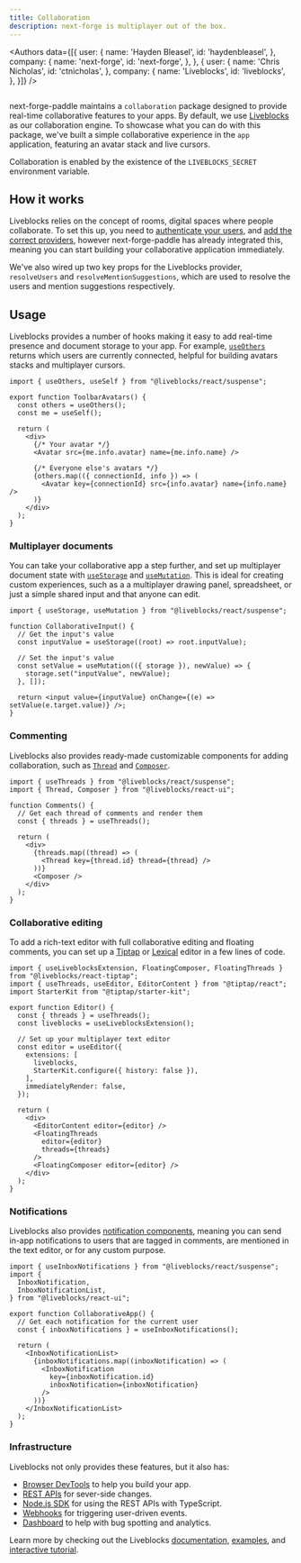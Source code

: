 ```yaml
---
title: Collaboration
description: next-forge is multiplayer out of the box.
---
```



<Authors data={[{
  user: {
    name: 'Hayden Bleasel',
    id: 'haydenbleasel',
  },
  company: {
    name: 'next-forge',
    id: 'next-forge',
  },
}, {
  user: {
    name: 'Chris Nicholas',
    id: 'ctnicholas',
  },
  company: {
    name: 'Liveblocks',
    id: 'liveblocks',
  },
}]} />

<Frame>
  <img src="/images/collaboration.png" alt="" />
</Frame>

next-forge-paddle maintains a `collaboration` package designed to provide real-time collaborative features to your apps. By default, we use [Liveblocks](https://liveblocks.io) as our collaboration engine. To showcase what you can do with this package, we've built a simple collaborative experience in the `app` application, featuring an avatar stack and live cursors.

<Tip>Collaboration is enabled by the existence of the `LIVEBLOCKS_SECRET` environment variable.</Tip>

## How it works

Liveblocks relies on the concept of rooms, digital spaces where people collaborate. To set this up, you need to [authenticate your users](https://liveblocks.io/docs/authentication/access-token/nextjs), and [add the correct providers](https://liveblocks.io/docs/get-started/nextjs), however next-forge-paddle has already integrated this, meaning you can start building your collaborative application immediately.

We've also wired up two key props for the Liveblocks provider, `resolveUsers` and `resolveMentionSuggestions`, which are used to resolve the users and mention suggestions respectively.

## Usage

Liveblocks provides a number of hooks making it easy to add real-time presence and document storage to your app. For example, [`useOthers`]() returns which users are currently connected, helpful for building avatars stacks and multiplayer cursors.

```tsx toolbar-avatars.tsx
import { useOthers, useSelf } from "@liveblocks/react/suspense";

export function ToolbarAvatars() {
  const others = useOthers();
  const me = useSelf();

  return (
    <div>
      {/* Your avatar */}
      <Avatar src={me.info.avatar} name={me.info.name} />

      {/* Everyone else's avatars */}
      {others.map(({ connectionId, info }) => (
        <Avatar key={connectionId} src={info.avatar} name={info.name} />
      )}
    </div>
  );
}
```

### Multiplayer documents

You can take your collaborative app a step further, and set up multiplayer document state with [`useStorage`](https://liveblocks.io/docs/api-reference/liveblocks-react#useStorage) and [`useMutation`](https://liveblocks.io/docs/api-reference/liveblocks-react#useMutation). This is ideal for creating custom experiences, such as a a multiplayer drawing panel, spreadsheet, or just a simple shared input and that anyone can edit.

```tsx collaborative-input.tsx
import { useStorage, useMutation } from "@liveblocks/react/suspense";

function CollaborativeInput() {
  // Get the input's value
  const inputValue = useStorage((root) => root.inputValue);
  
  // Set the input's value
  const setValue = useMutation(({ storage }), newValue) => {
    storage.set("inputValue", newValue);
  }, []);
  
  return <input value={inputValue} onChange={(e) => setValue(e.target.value)} />;
}
```

### Commenting

Liveblocks also provides ready-made customizable components for adding collaboration, such as [`Thread`](https://liveblocks.io/docs/api-reference/liveblocks-react-ui#Thread) and [`Composer`](https://liveblocks.io/docs/api-reference/liveblocks-react-ui#Composer).

```tsx comments.tsx
import { useThreads } from "@liveblocks/react/suspense";
import { Thread, Composer } from "@liveblocks/react-ui";

function Comments() {
  // Get each thread of comments and render them
  const { threads } = useThreads();

  return (
    <div>
      {threads.map((thread) => (
        <Thread key={thread.id} thread={thread} />
      ))}
      <Composer />
    </div>
  );
}
```

### Collaborative editing

To add a rich-text editor with full collaborative editing and floating comments, you can set up a [Tiptap](https://liveblocks.io/docs/get-started/nextjs-tiptap) or [Lexical](https://liveblocks.io/docs/get-started/nextjs-lexical) editor in a few lines of code.

```tsx collaborative-editor.tsx
import { useLiveblocksExtension, FloatingComposer, FloatingThreads } from "@liveblocks/react-tiptap";
import { useThreads, useEditor, EditorContent } from "@tiptap/react";
import StarterKit from "@tiptap/starter-kit";

export function Editor() {
  const { threads } = useThreads();
  const liveblocks = useLiveblocksExtension();

  // Set up your multiplayer text editor
  const editor = useEditor({
    extensions: [
      liveblocks,
      StarterKit.configure({ history: false }),
    ],
    immediatelyRender: false,
  });

  return (
    <div>
      <EditorContent editor={editor} />
      <FloatingThreads
        editor={editor}
        threads={threads}
      />
      <FloatingComposer editor={editor} />
    </div>
  );
}
```

### Notifications

Liveblocks also provides [notification components](https://liveblocks.io/docs/api-reference/liveblocks-react-ui#InboxNotificationList), meaning you can send in-app notifications to users that are tagged in comments, are mentioned in the text editor, or for any custom purpose.

```tsx notifications.tsx
import { useInboxNotifications } from "@liveblocks/react/suspense";
import {
  InboxNotification,
  InboxNotificationList,
} from "@liveblocks/react-ui";

export function CollaborativeApp() {
  // Get each notification for the current user
  const { inboxNotifications } = useInboxNotifications();

  return (
    <InboxNotificationList>
      {inboxNotifications.map((inboxNotification) => (
        <InboxNotification
          key={inboxNotification.id}
          inboxNotification={inboxNotification}
        />
      ))}
    </InboxNotificationList>
  );
}
```

### Infrastructure

Liveblocks not only provides these features, but it also has:
- [Browser DevTools](https://liveblocks.io/devtools) to help you build your app.
- [REST APIs](https://liveblocks.io/docs/api-reference/rest-api-endpoints) for sever-side changes.
- [Node.js SDK](https://liveblocks.io/docs/api-reference/liveblocks-node) for using the REST APIs with TypeScript.
- [Webhooks](https://liveblocks.io/docs/platform/webhooks) for triggering user-driven events.
- [Dashboard](https://liveblocks.io/docs/platform/projects) to help with bug spotting and analytics.

Learn more by checking out the Liveblocks [documentation](https://liveblocks.io/docs), [examples](https://liveblocks.io/examples), and [interactive tutorial](https://liveblocks.io/docs/tutorial/react/getting-started/welcome).